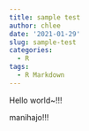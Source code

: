 ```yaml
---
title: sample test
author: chlee
date: '2021-01-29'
slug: sample-test
categories:
  - R
tags:
  - R Markdown
---
```




Hello world~!!!

manihajo!!!
